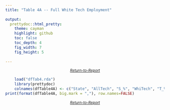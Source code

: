 ```yaml
---
title: "Table 4A -- Full White Tech Employment"
  
output: 
  prettydoc::html_pretty:
    theme: cayman
    highlight: github
    toc: false
    toc_depth: 4
    fig_width: 7
    fig_height: 5
  
---
```


<small><i><center><a href="https://archimedes2kxx.github.io/BestStatesForBlackTech/Report-3.html" target="_self">Return-to-Report</a></center></i></small>

```r
    load("dfTab4.rda") 
    library(prettydoc)
    colnames(dfTable4A) <- c("State", "AllTech", "S_%", "WhiTech", "T_%", "WhiPop", "P_%", "Par")
print(format(dfTable4A, big.mark = ","), row.names=FALSE)   

```
<small><i><center><a href="https://archimedes2kxx.github.io/BestStatesForBlackTech/Report-3.html" target="_self">Return-to-Report</a></center></i></small>
